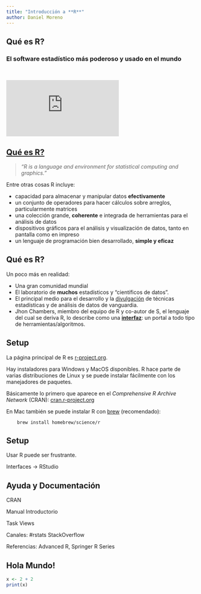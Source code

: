 ```yaml
---
title: "Introducción a **R**"
author: Daniel Moreno
---
```


## **Qué es R?**

### **El software estadístico más poderoso y usado en el mundo**

<br>

<div class="videowrapper">
  <iframe src="https://www.youtube.com/embed/TR2bHSJ_eck?cc_load_policy=1" frameborder="0" allowfullscreen></iframe>
</div>

## [Qué es R?](http://www.r-project.org/about.html)

> *"R is a language and environment for statistical computing and graphics."*

Entre otras cosas R incluye: 
  
  - capacidad para almacenar y manipular datos **efectivamente**
  - un conjunto de operadores para hacer cálculos sobre arreglos, particularmente matrices
  - una colección grande, **coherente** e integrada de herramientas para el análisis de datos
  - dispositivos gráficos para el análisis y visualización de datos, tanto en pantalla como en impreso
  - un lenguaje de programación bien desarrollado, **simple y eficaz**

## Qué es R?

Un poco más en realidad:

- Una gran comunidad mundial
- El laboratorio de **muchos** estadísticos y "científicos de datos".
- El principal medio para el desarrollo y la [divulgación](http://journal.r-project.org/)
  de técnicas estadísticas y de análisis de datos de vanguardia.
- Jhon Chambers, miembro del equipo de R y co-autor de S, el lenguaje del cual se
  deriva R, lo describe como una 
  [**interfaz**](https://www.youtube.com/watch?v=_hcpuRB5nGs): un portal a todo
  tipo de herramientas/algoritmos.

## Setup {.build}

La página principal de R es [r-project.org](http://www.r-project.org). 

Hay instaladores para Windows y MacOS disponibles. R hace parte de varias
distribuciones de Linux y se puede instalar fácilmente con los manejadores de
paquetes.

Básicamente lo primero que aparece en el *Comprehensive R Archive Network* 
(CRAN): [cran.r-project.org](http://www.cran.r-project.org) 

En Mac también se puede instalar R con [brew](https://github.com/Homebrew/homebrew/tree/master/share/doc/homebrew#readme)
(recomendado):

        brew install homebrew/science/r

## Setup

Usar R puede ser frustrante.

Interfaces -> RStudio


## Ayuda y Documentación

CRAN

Manual Introductorio 

Task Views

Canales: #rstats StackOverflow 

Referencias: Advanced R, Springer R Series

## Hola Mundo!

```r
x <- 2 + 2
print(x)
```
